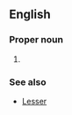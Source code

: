==English==

===Proper noun===
{{en-proper noun}}

# {{surname|from=German|lang=en}}

===See also===
* [[Lesser]]